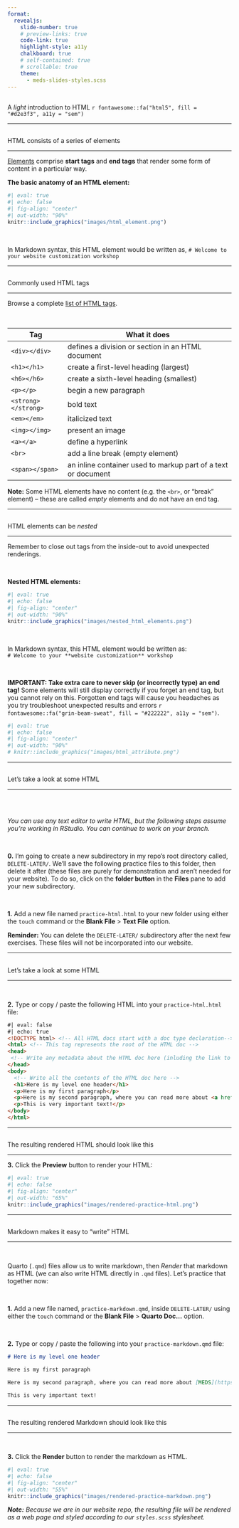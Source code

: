 ```yaml
---
format: 
  revealjs:
    slide-number: true
    # preview-links: true
    code-link: true
    highlight-style: a11y
    chalkboard: true
    # self-contained: true
    # scrollable: true
    theme: 
      - meds-slides-styles.scss
---
```


##  {#light-intro-html data-menu-title="Light intro to HTML" background="#047C90"}

<div class="page-center">
<div class="custom-subtitle">A *light* introduction to HTML `r fontawesome::fa("html5", fill = "#d2e3f3", a11y = "sem")`</div>
</div>

---

##  {#html-elements1 data-menu-title="HTML elements"}

[HTML consists of a series of elements]{.slide-title}

<hr>

[Elements](https://www.w3schools.com/html/html_elements.asp) comprise **start tags** and **end tags** that render some form of content in a particular way.

::: {.center-text}
[**The basic anatomy of an HTML element:**]{.teal-text}
:::

```r
#| eval: true 
#| echo: false
#| fig-align: "center"
#| out-width: "90%" 
knitr::include_graphics("images/html_element.png")
```

<br>

::: {.center-text}
In Markdown syntax, this HTML element would be written as, `# Welcome to your website customization workshop`
:::

---

##  {#html-elements2 data-menu-title="Commonly used HTML tags"}

[Commonly used HTML tags]{.slide-title}

<hr>


::: {.center-text .body-text-m}
Browse a complete [list of HTML tags](https://www.w3schools.com/tags/default.asp).
:::

<br>

| Tag                 | What it does                                                 |
|---------------------|--------------------------------------------------------------|
| `<div></div>`       | defines a division or section in an HTML document            |
| `<h1></h1>`         | create a first-level heading (largest)                       |
| `<h6></h6>`         | create a sixth-level heading (smallest)                      |
| `<p></p>`           | begin a new paragraph                                        |
| `<strong></strong>` | bold text                                                    |
| `<em></em>`         | italicized text                                              |
| `<img></img>`       | present an image                                             |
| `<a></a>`           | define a hyperlink                                           |
| `<br>`              | add a line break (empty element)                             |
| `<span></span>`     | an inline container used to markup part of a text or document|

::: {.footer}
**Note:** Some HTML elements have no content (e.g. the `<br>`, or "break" element) -- these are called *empty* elements and do not have an end tag.
:::

---

##  {#nested-html-elements data-menu-title="Nested HTML elements"}

[HTML elements can be *nested*]{.slide-title}

<hr>

Remember to close out tags from the inside-out to avoid unexpected renderings.

<br>

::: {.center-text .teal-text}
**Nested HTML elements:**
:::

```r
#| eval: true 
#| echo: false
#| fig-align: "center"
#| out-width: "90%" 
knitr::include_graphics("images/nested_html_elements.png")
```

<br>

::: {.center-text}
In Markdown syntax, this HTML element would be written as: <br> `# Welcome to your **website customization** workshop`
:::

<br>

::: {.footer}
[**IMPORTANT: Take extra care to never skip (or incorrectly type) an end tag!** ]{.teal-text}
Some elements will still display correctly if you forget an end tag, but you cannot rely on this. Forgotten end tags will cause you headaches as you try troubleshoot unexpected results and errors `r fontawesome::fa("grin-beam-sweat", fill = "#222222", a11y = "sem")`.
:::

<!-- --- -->

<!-- ##  {#html-attributes data-menu-title="HTML attributes"} -->

<!-- [HTML attributes can be used for targeted styling]{.slide-title3} -->

<!-- <hr> -->

<!-- [Attributes](https://www.w3schools.com/html/html_attributes.asp) provide extra information about elements. They are always **specified in the start tag** and usually come in **value/name pairs** (e.g. `attributeName="attributeValue"`). -->

<!-- <br> -->

<!-- Attributes can be used for **targeted styling with CSS** (e.g. **`class`** or **`id`** attributes) -- more on this soon. -->

<!-- <br> -->

```r
#| eval: true 
#| echo: false
#| fig-align: "center"
#| out-width: "90%" 
# knitr::include_graphics("images/html_attribute.png")
```

---

##  {#write-html1 data-menu-title="Write HTML 1"}

[Let's take a look at some HTML]{.slide-title}

<hr>

<br>
<br>

::: {.center-text}
*You can use any text editor to write HTML, but the following steps assume you're working in RStudio. You can continue to work on your branch.*
:::

<br>

[**0.**]{.teal-text} I'm going to create a new subdirectory in my repo's root directory called, `DELETE-LATER/`. We'll save the following practice files to this folder, then delete it after (these files are purely for demonstration and aren't needed for your website). To do so, click on the **folder button** in the **Files** pane to add your new subdirectory.

<br>

[**1.**]{.teal-text} Add a new file named `practice-html.html` to your new folder using either the `touch` command or the **Blank File** > **Text File** option.

::: {.footer}
**Reminder:** You can delete the `DELETE-LATER/` subdirectory after the next few exercises. These files will not be incorporated into our website.
:::

---

##  {#write-html2 data-menu-title="Write HTML 2"}

[Let's take a look at some HTML]{.slide-title}

<hr>

<br>

[**2.**]{.teal-text} Type or copy / paste the following HTML into your `practice-html.html` file:

```html
#| eval: false
#| echo: true
<!DOCTYPE html> <!-- All HTML docs start with a doc type declaration-->
<html> <!-- This tag represents the root of the HTML doc -->
<head>
 <!-- Write any metadata about the HTML doc here (inluding the link to an external CSS file) -->
</head>
<body> 
  <!-- Write all the contents of the HTML doc here -->
  <h1>Here is my level one header</h1>
  <p>Here is my first paragraph</p>
  <p>Here is my second paragraph, where you can read more about <a href="https://bren.ucsb.edu/masters-programs/master-environmental-data-science">MEDS</a>.</p>
  <p>This is very important text!</p>
</body>
</html>
```

---

##  {#render-html data-menu-title="Render HTML"}

[The resulting rendered HTML should look like this]{.slide-title2}

<hr>

[**3.**]{.teal-text} Click the **Preview** button to render your HTML: 

```r
#| eval: true 
#| echo: false
#| fig-align: "center"
#| out-width: "65%" 
knitr::include_graphics("images/rendered-practice-html.png")
```

---

##  {#write-md data-menu-title="Write Markdown"}

[Markdown makes it easy to "write" HTML]{.slide-title}

<hr>

<br>

Quarto (`.qmd`) files allow us to write markdown, then *Render* that markdown as HTML (we can also write HTML directly in `.qmd` files). Let's practice that together now:

<br>

[**1.**]{.teal-text} Add a new file named, `practice-markdown.qmd`, inside `DELETE-LATER/` using either the `touch` command or the **Blank File** > **Quarto Doc...** option.

<br>

[**2.**]{.teal-text} Type or copy / paste the following into your `practice-markdown.qmd` file:

```.md
# Here is my level one header

Here is my first paragraph

Here is my second paragraph, where you can read more about [MEDS](https://bren.ucsb.edu/masters-programs/master-environmental-data-science).

This is very important text!
```

---

##  {#render-md data-menu-title="Render Markdown"}

[The resulting rendered Markdown should look like this]{.slide-title3}

<hr>

<br>

[**3.**]{.teal-text} Click the **Render** button to render the markdown as HTML.

```r
#| eval: true 
#| echo: false
#| fig-align: "center"
#| out-width: "55%" 
knitr::include_graphics("images/rendered-practice-markdown.png")
```

::: {.center-text}
***Note:** Because we are in our website repo, the resulting file will be rendered as a web page and styled according to our `styles.scss` stylesheet.*
:::

